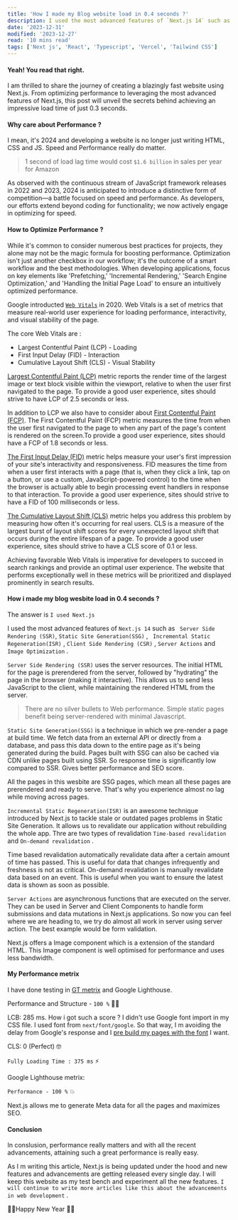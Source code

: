 ```yaml
---
title: 'How I made my Blog website load in 0.4 seconds ?'
description: I used the most advanced features of `Next.js 14` such as SSR, SSG, ISR, CSR, Server Actions and Image Optimization . This post will unveil the secrets behind achieving an impressive load time of just 0.3 seconds.'
date: '2023-12-31'
modified: '2023-12-27'
read: '10 mins read'
tags: ['Next js', 'React', 'Typescript', 'Vercel', 'Tailwind CSS']
---
```


<h4>Yeah! You read that right.</h4>


I am thrilled to share the journey of creating a blazingly fast website using Next.js. From optimizing performance to leveraging the most advanced features of Next.js, this post will unveil the secrets behind achieving an impressive load time of just 0.3 seconds.


<h4>Why care about Performance ? </h4>


I mean, it's 2024 and developing a website is no longer just writing HTML, CSS and JS. Speed and Performance really do matter.


>  1 second of load lag time would cost `$1.6 billion` in sales per year for Amazon


As observed with the continuous stream of JavaScript framework releases in 2022 and 2023, 2024 is anticipated to introduce a distinctive form of competition—a battle focused on speed and performance. As developers, our efforts extend beyond coding for functionality; we now actively engage in optimizing for speed.


<h4>How to Optimize Performance ? </h4>


While it's common to consider numerous best practices for projects, they alone may not be the magic formula for boosting performance. Optimization isn't just another checkbox in our workflow; it's the outcome of a smart workflow and the best methodologies. When developing applications, focus on key elements like 'Prefetching,' 'Incremental Rendering,' 'Search Engine Optimization,' and 'Handling the Initial Page Load' to ensure an intuitively optimized performance.


Google introducted [`Web Vitals`](https://developers.google.com/search/docs/appearance/core-web-vitals) in 2020. Web Vitals is a set of metrics that measure real-world user experience for loading performance, interactivity, and visual stability of the page.


The core Web Vitals are :
- Largest Contentful Paint (LCP) - Loading
- First Input Delay (FID) - Interaction
- Cumulative Layout Shift (CLS) - Visual Stability


[Largest Contentful Paint (LCP)](https://web.dev/articles/lcp) metric reports the render time of the largest image or text block visible within the viewport, relative to when the user first navigated to the page. To provide a good user experience, sites should strive to have LCP of 2.5 seconds or less. 


In addition to LCP we also have to consider about [First Contentful Paint (FCP)](https://web.dev/articles/fcp). The First Contentful Paint (FCP) metric measures the time from when the user first navigated to the page to when any part of the page's content is rendered on the screen.To provide a good user experience, sites should have a FCP of 1.8 seconds or less.


[The First Input Delay (FID)](https://web.dev/articles/fid) metric helps measure your user's first impression of your site's interactivity and responsiveness. FID measures the time from when a user first interacts with a page (that is, when they click a link, tap on a button, or use a custom, JavaScript-powered control) to the time when the browser is actually able to begin processing event handlers in response to that interaction. To provide a good user experience, sites should strive to have a FID of 100 milliseconds or less.


[The Cumulative Layout Shift (CLS)](https://web.dev/articles/cls) metric helps you address this problem by measuring how often it's occurring for real users. CLS is a measure of the largest burst of layout shift scores for every unexpected layout shift that occurs during the entire lifespan of a page. To provide a good user experience, sites should strive to have a CLS score of 0.1 or less.


Achieving favorable Web Vitals is imperative for developers to succeed in search rankings and provide an optimal user experience. The website that performs exceptionally well in these metrics will be prioritized and displayed prominently in search results.


<h4>How i made my blog wesbite load in 0.4 seconds ?</h4>


The answer is `I used Next.js`


I used the most advanced features of `Next.js 14` such as ` Server Side Rendering (SSR)`, `Static Site Generation(SSG)` , ` Incremental Static Regeneration(ISR)` , `Client Side Rendering (CSR)` , `Server Actions` and `Image Optimization` .


`Server Side Rendering (SSR)` uses the server resources. The initial HTML for the page is prerendered from the server, followed by "hydrating" the page in the browser (making it interactive). This allows us to send less JavaScript to the client, while maintaining the rendered HTML from the server. 


> There are no silver bullets to Web performance. Simple static pages benefit being server-rendered with minimal Javascript. 


`Static Site Generation(SSG)` is a technique in which we pre-render a page at build time. We fetch data from an external API or directly from a database, and pass this data down to the entire page as it's being generated during the build. Pages built with SSG can also be cached via CDN unlike pages built using SSR. So response time is significantly low compared to SSR. Gives better performance and SEO score.


All the pages in this wesbite are SSG pages, which mean all these pages are prerendered and ready to serve. That's why you experience almost no lag while moving across pages.


`Incremental Static Regeneration(ISR)` is an awesome technique introduced by Next.js to tackle stale or outdated pages problems in Static Site Generation. It allows us to revalidate our application without rebuilding the whole app. Thre are two types of revalidation `Time-based revalidation` and `On-demand revalidation` . 


Time based revalidation automatically revalidate data after a certain amount of time has passed. This is useful for data that changes infrequently and freshness is not as critical. On-demand revalidation is manually revalidate data based on an event. This is useful when you want to ensure the latest data is shown as soon as possible. 


`Server Actions` are asynchronous functions that are executed on the server. They can be used in Server and Client Components to handle form submissions and data mutations in Next.js applications. So now you can feel where we are heading to, we try do almost all work in server using server action. The best example would be form validation. 


Next.js offers a Image component which is a extension of the standard HTML. This Image component is well optimised for performance and uses less bandwidth.


<h4>My Performance metrix</h4>


I have done testing in [GT metrix](https://gtmetrix.com/reports/blog-vikramp.vercel.app/m992KuIl/) and Google Lighthouse.


Performance and Structure - `100 %` 💪🏻


LCB: 285 ms. How i got such a score ? I didn't use Google font import in my CSS file. I used font from `next/font/google`. So that way, I m avoiding the delay from Google's response and I [pre build my pages with the font](https://nextjs.org/docs/app/building-your-application/optimizing/fonts) I want.


CLS: 0 (Perfect) 🤓


<CustomImage src="https://raw.githubusercontent.com/Vikram0118/blogposts-mdx/main/Images/How-i-made-my-blog-website-load-fast.png" alt="Gt metrix performance values" priority="true"/>


`Fully Loading Time : 375 ms` ⚡️


<CustomImage src="https://raw.githubusercontent.com/Vikram0118/blogposts-mdx/main/Images/page-details.png" alt="Gt metrix full details" priority="true"/>


Google Lighthouse metrix:


`Performance - 100 %` 💥


Next.js allows me to generate Meta data for all the pages and maximizes SEO.


<CustomImage src="https://raw.githubusercontent.com/Vikram0118/blogposts-mdx/main/Images/lighthouse-data.png" alt="Google light house metrix" priority="true"/>


<h4>Conclusion</h4>


In conslusion, performance really matters and with all the recent advancements, attaining such a great performance is really easy.



As I m writing this article, Next.js is being updated under the hood and new features and advancements are getting released every single day. I will keep this website as my test bench and experiment all the new features. `I will continue to write more articles like this about the advancements in web development` . 



🎉🎉Happy New Year 🎉🎉

